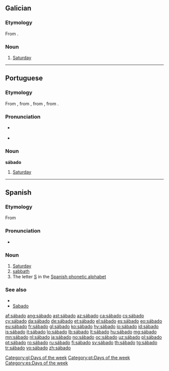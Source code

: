 ==Galician==
{{wikipedia|lang=gl}}

===Etymology===
From {{etyl|la|gl}} {{term|sabbatum|lang=la}}.

===Noun===
{{head|gl|noun|g=m}}

# [[Saturday]]

[[Category:gl:Days of the week]]

----

==Portuguese==

===Etymology===
From {{etyl|roa-ptg|pt}} {{term|sabado|lang=roa-ptg}}, from {{etyl|EL.|pt}} {{term|sabbatum|lang=la}}, from {{etyl|grc|pt}} {{term|σάββατον||Sabbath|tr=sabbaton|lang=grc}}, from {{etyl|he|pt}} {{term|שבת|שַׁבָּת|Sabbath|tr=shabát|lang=he}}.

===Pronunciation===
* {{a|PT}} {{IPA|/ˈsa.βɐ.ðu/|lang=pt}}
* {{hyphenation|sá|ba|do}}

===Noun===
'''sábado'''

# [[Saturday]]

[[Category:pt:Days of the week]]

----

==Spanish==

===Etymology===
From {{etyl|la|es}} {{term|sabbatum|sabbătum|lang=la}}

===Pronunciation===
* {{IPA|/ˈsabado/|[ˈsaβaðo]|lang=es}}

===Noun===
{{es-noun|m|sábados}}

# [[Saturday]]
# [[sabbath]]
# The letter [[S]] in the [[:Appendix:Spanish phonetic alphabet|Spanish phonetic alphabet]]

===See also===
* {{list:days of the week/es}}
* [[Sabado]]

[[Category:es:Days of the week]]

[[af:sábado]]
[[ang:sábado]]
[[ast:sábado]]
[[az:sábado]]
[[ca:sábado]]
[[cs:sábado]]
[[cy:sábado]]
[[da:sábado]]
[[de:sábado]]
[[et:sábado]]
[[el:sábado]]
[[es:sábado]]
[[eo:sábado]]
[[eu:sábado]]
[[fr:sábado]]
[[gl:sábado]]
[[ko:sábado]]
[[hy:sábado]]
[[io:sábado]]
[[id:sábado]]
[[is:sábado]]
[[it:sábado]]
[[lo:sábado]]
[[lb:sábado]]
[[lt:sábado]]
[[hu:sábado]]
[[mg:sábado]]
[[mn:sábado]]
[[nl:sábado]]
[[ja:sábado]]
[[no:sábado]]
[[oc:sábado]]
[[uz:sábado]]
[[pl:sábado]]
[[pt:sábado]]
[[ro:sábado]]
[[ru:sábado]]
[[fi:sábado]]
[[sv:sábado]]
[[th:sábado]]
[[tg:sábado]]
[[tr:sábado]]
[[vo:sábado]]
[[zh:sábado]]